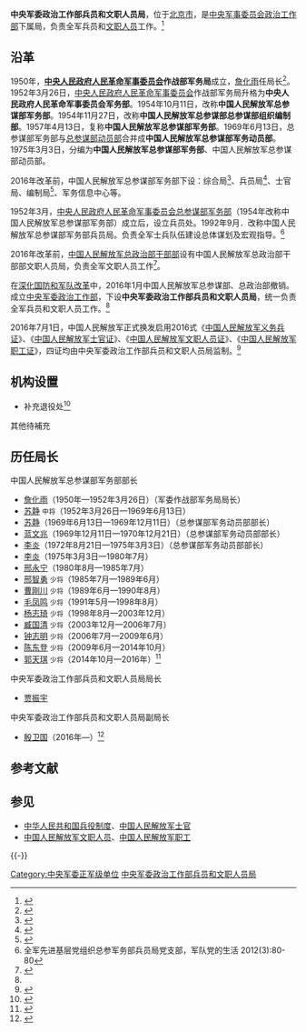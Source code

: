 {{Infobox PRCG
|color = darkgreen
|机构名称 = 中央军委政治工作部兵员和文职人员局
|上级机构 = [[中央军事委员会政治工作部|中央军事委员会政治工作部]]
|机构类型 = 中央军委政治工作部下属局
|军事级别 = 正军级|nocat
|标志1 = China Emblem PLA.svg
|标志1说明 = [[中国人民解放军军徽|中国人民解放军军徽]]
|职位1 = 局长
|人员1 = 
|衔级1 = [[中国人民解放军少将|少将]]
|职位2 = 
|人员2 =
|职位3 =
|人员3 =
|职位4 =
|人员4 =
|地址1 = [[北京市|北京市]]
|成立时间 = 2016年
|a=
|b=
|c=
|d=
|E=
|e=
}}
'''中央军委政治工作部兵员和文职人员局'''，位于[[北京市|北京市]]，是[[中央军事委员会政治工作部|中央军事委员会政治工作部]]下属局，负责全军兵员和[[中国人民解放军文职人员|文职人员]]工作。<ref>{{cite web |url =  http://news.xinhuanet.com/politics/2017-11/10/c_1121937817.htm |title =  （受权发布）中国人民解放军文职人员条例 |date =  2017-11-10 |website =  新华网 |archive-date =  2017-11-18 |archive-url =  https://web.archive.org/web/20171118222721/http://news.xinhuanet.com/politics/2017-11/10/c_1121937817.htm |dead-url =  no |access-date =  2021-05-17 }}</ref>

==沿革==
1950年，'''[[中央人民政府人民革命军事委员会|中央人民政府人民革命军事委员会]]作战部军务局'''成立，[[詹化雨|詹化雨]]任局长<ref>{{cite web|url=http://dangshi.people.com.cn/n/2012/0827/c85037-18845703.html|title=知人善任的长者——忆原福州军区副政委詹化雨|access-date=2017-08-28|date=2012-08-27|publisher=人民网|archive-date=2018-10-01|archive-url=https://web.archive.org/web/20181001195433/http://dangshi.people.com.cn/n/2012/0827/c85037-18845703.html|dead-url=no}}</ref>。1952年3月26日，[[中央人民政府人民革命军事委员会|中央人民政府人民革命军事委员会]]作战部军务局升格为'''中央人民政府人民革命军事委员会军务部'''。1954年10月11日，改称'''中国人民解放军总参谋部军务部'''。1954年11月27日，改称'''中国人民解放军总参谋部总参谋部组织编制部'''。1957年4月13日，复称'''中国人民解放军总参谋部军务部'''。1969年6月13日，总参谋部军务部与[[中央军事委员会国防动员部|总参谋部动员部]]合并成'''中国人民解放军总参谋部军务动员部'''。1975年3月3日，分编为'''中国人民解放军总参谋部军务部'''、中国人民解放军总参谋部动员部。

2016年改革前，中国人民解放军总参谋部军务部下设：综合局<ref>{{cite web|url=http://www.bjwmb.gov.cn/zxfw/cjzx/jggs/wmhy/t20090402_252620.htm|title=2006年度首都文明单位候选名单（1858个）|access-date=2017-08-28|date=2009-04-02|publisher=北京文明办|archive-date=2016-10-18|archive-url=https://web.archive.org/web/20161018214109/http://www.bjwmb.gov.cn/zxfw/cjzx/jggs/wmhy/t20090402_252620.htm|dead-url=no}}</ref>、兵员局<ref>{{Cite web|url=http://dianda.china.com.cn/2008-11/03/content_3050714.htm|title=中国人民解放军总参军务部兵员局局长白路: 具有全局意义的士官远教|accessdate=2017-08-28|date=2008-11-03|work=|publisher=中央广播电视大学|archive-date=2018-10-03|archive-url=https://web.archive.org/web/20181003101909/http://dianda.china.com.cn/2008-11/03/content_3050714.htm|dead-url=no}}</ref>、士官局、编制局<ref>{{Cite web|url=http://news.ifeng.com/shendu/fhzk/detail_2011_09/20/9318002_1.shtml|title=中国军校大整编：以美军为师|accessdate=2017-08-28|date=2011-09-20|publisher=凤凰网|archive-date=2019-05-12|archive-url=https://web.archive.org/web/20190512071601/http://news.ifeng.com/shendu/fhzk/detail_2011_09/20/9318002_1.shtml|dead-url=no}}</ref>、军务信息中心等。

1952年3月，[[中国人民解放军总参谋部军务部|中央人民政府人民革命军事委员会总参谋部军务部]]（1954年改称中国人民解放军总参谋部军务部）成立后，设立兵员处。1992年9月．改称中国人民解放军总参谋部军务部兵员局。负责全军士兵队伍建设总体谋划及宏观指导。<ref>全军先进基层党组织总参军务部兵员局党支部，军队党的生活 2012(3):80-80</ref>

2016年改革前，[[中央军委政治工作部干部局|中国人民解放军总政治部干部部]]设有中国人民解放军总政治部干部部文职人员局，负责全军文职人员工作<ref>{{Cite web|url=http://www.mod.gov.cn/service/2015-10/08/content_4623548.htm|title=2016年度军队文职人员统一招聘工作全面展开|accessdate=2017-08-28|author=刘上靖|publisher=中华人民共和国国防部|archive-date=2018-10-07|archive-url=https://web.archive.org/web/20181007012232/http://www.mod.gov.cn/service/2015-10/08/content_4623548.htm|dead-url=no}}</ref>。

在[[深化国防和军队改革|深化国防和军队改革]]中，2016年1月中国人民解放军总参谋部、总政治部撤销。成立[[中央军事委员会政治工作部|中央军委政治工作部]]，下设'''中央军委政治工作部兵员和文职人员局'''，统一负责全军兵员和文职人员工作。<ref name=sohu/>

2016年7月1日，中国人民解放军正式换发启用2016式《[[中国人民解放军义务兵证|中国人民解放军义务兵证]]》、《[[中国人民解放军士官证|中国人民解放军士官证]]》、《[[中国人民解放军文职人员证|中国人民解放军文职人员证]]》、《[[中国人民解放军职工证|中国人民解放军职工证]]》，四证均由中央军委政治工作部兵员和文职人员局监制。<ref name="sohu">{{Cite web|url=http://mt.sohu.com/20160701/n457296059.shtml|title=全军7月1日起换发启用2016式军官证和文职干部证|accessdate=2017-08-28|date=2016-07-01|publisher=搜狐网|archiveurl=https://web.archive.org/web/20160918224536/http://mt.sohu.com/20160701/n457296059.shtml|archivedate=2016-09-18|dead-url=yes}}</ref>

==机构设置==
*补充退役处<ref>{{Cite web |url = http://fj.china.com.cn/2016-05/31/content_17104389.htm |title = 去掉“领导范” 军委机关如何当好“排头兵” |author =  |date = 2016-05-31 |publisher = 中国网 |language =  |accessdate =  |quote =  |archive-date = 2019-02-20 |archive-url = https://web.archive.org/web/20190220175251/http://fj.china.com.cn/2016-05/31/content_17104389.htm |dead-url = no }}</ref>

其他待補充

==历任局长==
; 中国人民解放军总参谋部军务部部长
*[[詹化雨|詹化雨]]（1950年—1952年3月26日）（军委作战部军务局局长）
*[[苏静|苏静]] <small>中将</small>（1952年3月26日—1969年6月13日）
*[[苏静|苏静]]（1969年6月13日—1969年12月11日）（总参谋部军务动员部部长）
*[[蓝文兆|蓝文兆]]（1969年12月11日—1970年12月21日）（总参谋部军务动员部部长）
*[[李炎|李炎]]（1972年8月21日—1975年3月3日）（总参谋部军务动员部部长） 
*[[李炎|李炎]]（1975年3月3日—1980年7月）
*[[邢永宁|邢永宁]]（1980年8月—1985年7月）
*[[邢智勇|邢智勇]] <small>少将</small>（1985年7月—1989年6月）
*[[曹刚川|曹刚川]] <small>少将</small>（1989年6月—1990年8月）
*[[毛凤鸣|毛凤鸣]] <small>少将</small>（1991年5月—1998年8月）
*[[杨志琦|杨志琦]] <small>少将</small>（1998年8月—2003年12月）
*[[臧国清|臧国清]] <small>少将</small>（2003年12月—2006年7月）
*[[钟志明|钟志明]] <small>少将</small>（2006年7月—2009年6月）
*[[陈东登|陈东登]] <small>少将</small>（2009年6月—2014年10月）
* [[郭天琪|郭天琪]] <small>少将</small>（2014年10月—2016年）<ref>{{cite news |title=总参军务部部长就解放军士官制度改革答问 |url=http://www.chinanews.com/gn/news/2009/11-04/1946769.shtml |access-date=2015-01-02 |website=中国新闻网 |archive-date=2015-01-02 |archive-url=https://web.archive.org/web/20150102052945/http://www.chinanews.com/gn/news/2009/11-04/1946769.shtml |dead-url=no }}</ref>

{{col-begin}}
{{col-2}}
; 中央军委政治工作部兵员和文职人员局局长
* [[贾振宇|贾振宇]]

{{col-2}}
; 中央军委政治工作部兵员和文职人员局副局长
* [[殷卫国|殷卫国]]（2016年—）<ref>{{cite web |url=http://www.bjrbj.gov.cn/xxgk/zcfg/201607/t20160712_58690.html |title=关于成立北京市劳动人事争议仲裁委员会的通知 |date=2016-07-12 |publisher=[[北京市人力资源和社会保障局|北京市人力资源和社会保障局]] |access-date=2017-07-22 |archive-url=https://web.archive.org/web/20160902161045/http://www.bjrbj.gov.cn/xxgk/zcfg/201607/t20160712_58690.html |archive-date=2016-09-02 |dead-url=yes }}</ref>
{{col-end}}

== 参考文献 ==
{{Reflist}}

== 参见 ==
* [[中华人民共和国兵役制度|中华人民共和国兵役制度]]、[[中国人民解放军士官|中国人民解放军士官]]
* [[中国人民解放军文职人员|中国人民解放军文职人员]]、[[中国人民解放军职工|中国人民解放军职工]]

{{-}}
{{中央军委|属}}

[[Category:中央军委正军级单位|Category:中央军委正军级单位]]
[[Category:中央军委政治工作部兵员和文职人员局|]]